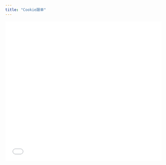 ```yaml
---
title: "Cookie跟单"
---
```


<iframe src="//player.bilibili.com/player.html?isOutside=true&aid=115096718149574&bvid=BV1vMekz2EHy&cid=31964201193&p=1&autoplay=0"
        scrolling="no" border="0" frameborder="no" framespacing="0" allowfullscreen="true"  width="100%" height="450px"/>

<Steps>
    <Step title="添加/更新Cookie">
        [添加Cookie](/copyapes/other/add-cookie)

        必须确保你的cookie是在有效状态
    </Step>
    <Step title="搜索你的Cookie">
        ![Ck Pn](/images/copyapes/ck.png)
    </Step>
    <Step title="选择你的Cookie，设置跟单任务">
        ![Ck1 Pn](/images/copyapes/ck1.png)
    </Step>
    <Step title="成功创建任务">
        cookie跟单的任务会比普通交易所跟单任务多一个“-xxx”

        ![Ck2 Pn](/images/copyapes/ck2.png)
    </Step>
</Steps>